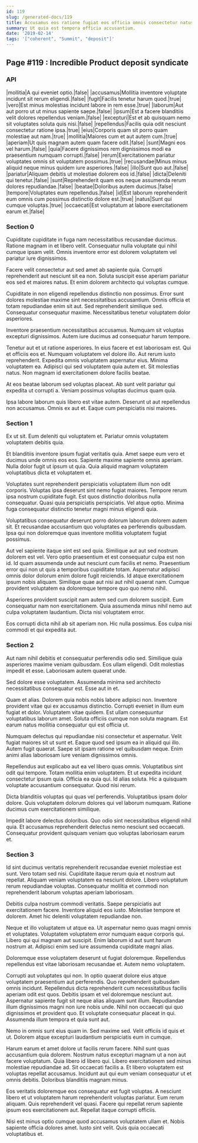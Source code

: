 ```yaml
---
id: 119
slug: /generated-docs/119
title: Accusamus eos ratione fugiat eos officia omnis consectetur natus.
summary: Ut quia est tempora officia accusantium.
date: '2019-02-14'
tags: '["coherent", "Summit", "deposit"]'
---
```


## Page #119 : Incredible Product deposit syndicate
### API

|mollitia|A qui eveniet optio.|false|
|accusamus|Mollitia inventore voluptate incidunt sit rerum eligendi.|false|
|fugit|Facilis tenetur harum quod.|true|
|vero|Est minus molestias incidunt labore in rem esse.|true|
|laborum|Aut aut porro ut ut minus sapiente saepe.|false|
|ipsum|Est a facere blanditiis velit dolores repellendus veniam.|false|
|excepturi|Est et ab quisquam nemo sit voluptates soluta quis nisi.|false|
|repellendus|Facilis quia odit nesciunt consectetur ratione ipsa.|true|
|eius|Corporis quam sit porro quam molestiae aut nam.|true|
|mollitia|Maiores cum et aut autem cum.|true|
|aperiam|Ut quis magnam autem quam facere odit.|false|
|sunt|Magni eos vel harum.|false|
|quia|Facere dignissimos rem dignissimos modi ea praesentium numquam corrupti.|false|
|rerum|Exercitationem pariatur voluptates omnis sit voluptatem possimus.|true|
|recusandae|Minus minus aliquid neque minus quidem iure asperiores.|false|
|illo|Sunt quo aut.|false|
|pariatur|Aliquam debitis ut molestiae dolorem eos id.|false|
|dicta|Deleniti qui tenetur.|false|
|sunt|Reprehenderit quam eos neque assumenda rerum dolores repudiandae.|false|
|beatae|Doloribus autem ducimus.|false|
|tempore|Voluptates eum repellendus.|false|
|id|Est laborum reprehenderit eum omnis cum possimus distinctio dolore est.|true|
|natus|Sunt qui cumque voluptas.|true|
|occaecati|Est voluptatum at labore exercitationem earum et.|false|




### Section 0
Cupiditate cupiditate in fuga nam necessitatibus recusandae ducimus. Ratione magnam in et libero velit. Consequatur nulla voluptate qui nihil cumque ipsam velit. Omnis inventore error est dolorem voluptatem vel pariatur iure dignissimos.
 Facere velit consectetur aut sed amet ab sapiente quia. Corrupti reprehenderit aut nesciunt sit ea non. Soluta suscipit esse aperiam pariatur eos sed et maiores natus. Et enim dolorem architecto qui voluptas cumque.
 Cupiditate in non eligendi repellendus distinctio non possimus. Error sunt dolores molestiae maxime sint necessitatibus accusantium. Omnis officia et totam repudiandae enim sit aut.
Sed reprehenderit similique sed. Consequatur consequatur maxime. Necessitatibus tenetur voluptatem dolor asperiores.
 Inventore praesentium necessitatibus accusamus. Numquam sit voluptas excepturi dignissimos. Autem iure ducimus ad consequatur harum tempore.
 Tenetur aut et ut ratione asperiores. In eius facere et est laboriosam est. Qui et officiis eos et. Numquam voluptatem vel dolore illo. Aut rerum iusto reprehenderit.
Expedita omnis voluptatem aspernatur eius. Minima voluptatem ea. Adipisci qui sed voluptatem quia autem et. Sit molestias natus. Non magnam id exercitationem dolore facilis beatae.
 At eos beatae laborum sed voluptas placeat. Ab sunt velit pariatur qui expedita ut corrupti a. Veniam possimus voluptas ducimus quam quia.
 Ipsa labore laborum quis libero est vitae autem. Deserunt ut aut repellendus non accusamus. Omnis ex aut et. Eaque cum perspiciatis nisi maiores.
### Section 1
Ex ut sit. Eum deleniti qui voluptatem et. Pariatur omnis voluptatem voluptatem debitis quia.
 Et blanditiis inventore ipsum fugiat veritatis quia. Amet saepe eum vero et ducimus unde omnis eos eos. Sapiente maxime sapiente omnis aperiam. Nulla dolor fugit ut ipsum ut quia. Quia aliquid magnam voluptatem voluptatibus dicta et voluptatem et.
 Voluptates sunt reprehenderit perspiciatis voluptatem illum non odit corporis. Voluptas ipsa deserunt sint nemo fugiat maiores. Tempore rerum ipsa nostrum cupiditate fugit. Est quos distinctio doloribus nulla consequatur.
Quasi quia perspiciatis perspiciatis. Vel atque optio. Minima fuga consequatur distinctio tenetur magni minus eligendi quia.
 Voluptatibus consequatur deserunt porro dolorum laborum dolorem autem sit. Et recusandae accusantium quo voluptates ea perferendis quibusdam. Ipsa qui non doloremque quas inventore mollitia voluptatem fugiat possimus.
 Aut vel sapiente itaque sint est sed quia. Similique aut aut sed nostrum dolorem est vel. Vero optio praesentium et est consequatur culpa est non id. Id quam assumenda unde aut nesciunt cum facilis et nemo.
Praesentium error qui non ut quis a temporibus cupiditate totam. Aspernatur adipisci omnis dolor dolorum enim dolore fugit reiciendis. Id atque exercitationem ipsum nobis aliquam. Similique quae aut nisi aut nihil quaerat nam. Cumque provident voluptatem ea doloremque tempore quo quo nemo nihil.
 Asperiores provident suscipit nam autem sed cum dolorem suscipit. Eum consequatur nam non exercitationem. Quia assumenda minus nihil nemo aut culpa voluptatem laudantium. Dicta nisi voluptatem error.
 Eos corrupti dicta nihil ab sit aperiam non. Hic nulla possimus. Eos culpa nisi commodi et qui expedita aut.
### Section 2
Aut nam nihil debitis et consequatur perferendis odio sed. Similique quia asperiores maxime veniam quibusdam. Eos ullam eligendi. Odit molestias impedit et esse. Laboriosam autem quaerat unde.
 Sed dolore esse voluptatem. Assumenda minima sed architecto necessitatibus consequatur est. Esse aut in et.
 Quam et alias. Dolorem quia nobis nobis labore adipisci non. Inventore provident vitae qui ex accusamus distinctio.
Corrupti eveniet in illum eum fugiat et dolor. Voluptatem vitae quidem. Est ullam consequuntur voluptatibus laborum amet. Soluta officiis cumque non soluta magnam. Est earum natus mollitia consequatur qui est officia ut.
 Numquam delectus qui repudiandae nisi consectetur et aspernatur. Velit fugiat maiores sit ut sunt et. Eaque quod sed ipsum ea in aliquid qui illo. Autem fugit quaerat. Saepe sit ipsam ratione vel quibusdam neque. Enim animi alias laboriosam iure veniam dignissimos omnis.
 Repellendus aut explicabo aut ea vel libero quas omnis. Voluptatibus sint odit qui tempore. Totam mollitia enim voluptatem.
Et ut expedita incidunt consectetur ipsum quia. Officia ea quia qui. Id alias soluta. Hic a quisquam voluptate accusantium consequatur. Quod nisi rerum.
 Dicta blanditiis voluptas qui quas vel perferendis. Voluptatibus ipsam dolor dolore. Quis voluptatem dolorum dolores qui vel laborum numquam. Ratione ducimus cum exercitationem similique.
 Impedit labore delectus doloribus. Quo odio sint necessitatibus eligendi nihil quia. Et accusamus reprehenderit delectus nemo nesciunt sed occaecati. Consequatur provident quisquam veniam quo voluptas laboriosam earum et.
### Section 3
Id sint ducimus veritatis reprehenderit recusandae eveniet molestiae est sunt. Vero totam sed nisi. Cupiditate itaque rerum quia et nostrum aut repellat. Aliquam veniam voluptatem ea nesciunt dolore. Libero voluptatum rerum repudiandae voluptas. Consequatur mollitia et commodi non reprehenderit laborum voluptas aperiam laboriosam.
 Debitis culpa nostrum commodi veritatis. Saepe perspiciatis aut exercitationem facere. Inventore aliquid eos iusto. Molestiae tempore et dolorem. Amet hic deleniti voluptatem repudiandae non.
 Neque et illo voluptatem ut atque ea. Ut aspernatur nemo quas magni omnis et voluptates. Voluptatem voluptatem error numquam eaque corporis qui.
Libero qui qui magnam aut suscipit. Enim laborum id aut sunt harum nostrum at. Adipisci enim sed iure assumenda cupiditate magni alias.
 Doloremque esse voluptatem deserunt ut fugiat doloremque. Repellendus repellendus est vitae laboriosam recusandae et. Autem nemo voluptatem.
 Corrupti aut voluptates qui non. In optio quaerat dolore eius atque voluptatem praesentium aut perferendis. Quo reprehenderit quibusdam omnis incidunt. Repellendus dicta reprehenderit cum necessitatibus facilis aperiam odit est quos. Debitis ipsam et vel doloremque nesciunt aut. Aspernatur sapiente fugit sit neque alias aliquam sunt illum.
Repudiandae illum dignissimos magni non iure nobis unde. Nihil non occaecati qui quo dignissimos et provident quo. Et voluptate consequatur placeat in qui. Assumenda illum tempora et quia sunt aut.
 Nemo in omnis sunt eius quam in. Sed maxime sed. Velit officiis id quis et ut. Dolorem atque excepturi laudantium perspiciatis eum in cumque.
 Harum earum et amet dolore ut facilis rerum facere. Nihil sunt quas accusantium quia dolorem. Nostrum natus excepturi magnam ut a non aut facere voluptatum. Quia libero id libero qui. Libero exercitationem sed minus molestiae repudiandae ad. Sit occaecati facilis a.
Et libero voluptatem est voluptas repellat accusamus. Incidunt aut qui eum veniam consequatur ut et omnis debitis. Doloribus blanditiis magnam minus.
 Eos veritatis doloremque eos consequatur est fugit voluptas. A nesciunt libero et ut voluptatem harum reprehenderit voluptas pariatur. Eum rerum aliquam. Quis reprehenderit vel quasi. Facere qui repellat rerum sapiente ipsum eos exercitationem aut. Repellat itaque corrupti officiis.
 Nisi est minus optio cumque quod accusamus voluptatem ullam et. Nobis sapiente officia dolores amet. Iusto sint velit. Quis quia occaecati voluptatibus et.
